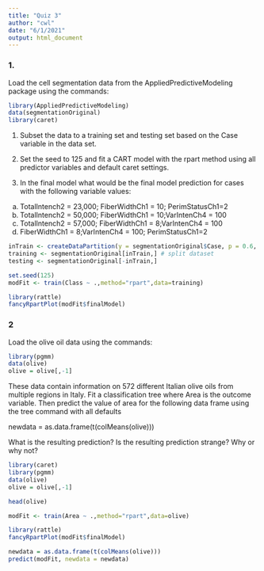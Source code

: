 ```yaml
---
title: "Quiz 3"
author: "cwl"
date: "6/1/2021"
output: html_document
---
```

### 1. 
Load the cell segmentation data from the AppliedPredictiveModeling package using the commands:
```r
library(AppliedPredictiveModeling)
data(segmentationOriginal)
library(caret)
```

1. Subset the data to a training set and testing set based on the Case variable in the data set. 

2. Set the seed to 125 and fit a CART model with the rpart method using all predictor variables and default caret settings. 

3. In the final model what would be the final model prediction for cases with the following variable values:

a. TotalIntench2 = 23,000; FiberWidthCh1 = 10; PerimStatusCh1=2 
b. TotalIntench2 = 50,000; FiberWidthCh1 = 10;VarIntenCh4 = 100 
c. TotalIntench2 = 57,000; FiberWidthCh1 = 8;VarIntenCh4 = 100 
d. FiberWidthCh1 = 8;VarIntenCh4 = 100; PerimStatusCh1=2 



```r
inTrain <- createDataPartition(y = segmentationOriginal$Case, p = 0.6, list = FALSE)
training <- segmentationOriginal[inTrain,] # split dataset
testing <- segmentationOriginal[-inTrain,]

set.seed(125)
modFit <- train(Class ~ .,method="rpart",data=training)

library(rattle)
fancyRpartPlot(modFit$finalModel)
```

### 2
Load the olive oil data using the commands:
```r
library(pgmm)
data(olive)
olive = olive[,-1]
```
These data contain information on 572 different Italian olive oils from multiple regions in Italy. Fit a classification tree where Area is the outcome variable. Then predict the value of area for the following data frame using the tree command with all defaults

newdata = as.data.frame(t(colMeans(olive)))

What is the resulting prediction? Is the resulting prediction strange? Why or why not?
```r
library(caret)
library(pgmm)
data(olive)
olive = olive[,-1]

head(olive)

modFit <- train(Area ~ .,method="rpart",data=olive)

library(rattle)
fancyRpartPlot(modFit$finalModel)

newdata = as.data.frame(t(colMeans(olive)))
predict(modFit, newdata = newdata)

```


